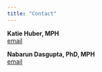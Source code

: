 ```yaml
---
title: "Contact"
---
```


**Katie Huber, MPH**  
[email](mailto:katiehuber@alumni.unc.edu)

**Nabarun Dasgupta, PhD, MPH**  
[email](mailto:nab@email.unc.edu)